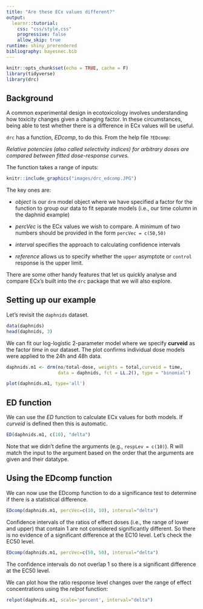 ```yaml
---
title: "Are these ECx values different?"
output: 
  learnr::tutorial:
    css: "css/style.css"
    progressive: false
    allow_skip: true
runtime: shiny_prerendered
bibliography: bayesnec.bib
---
```


```r
knitr::opts_chunk$set(echo = TRUE, cache = F)
library(tidyverse)
library(drc)
```

## Background

A common experimental design in ecotoxicology involves understanding how toxicity changes given a changing factor. In these circumstances, being able to test whether there is a difference in ECx values will be useful.

`drc` has a function, *EDcomp*,  to do this. From the help file `?EDcomp`: 

_Relative potencies (also called selectivity indices) for arbitrary doses are compared between fitted dose-response curves._

The function takes a range of inputs: 

```r
knitr::include_graphics("images/drc_edcomp.JPG")
```

The key ones are: 

- *object*  is our `drm` model object where we have specified a factor for the function to group our data to fit separate models (i.e., our time column in the daphnid example)

- *percVec* is the ECx values we wish to compare. A minimum of two numbers should be provided in the form `percVec = c(50,50)`

- *interval* specifies the approach to calculating confidence intervals

- *reference* allows us to specify whether the `upper` asymptote or `control` response is the upper limit.  

There are some other handy features that let us quickly analyse and compare ECx's built into the `drc` package that we will also explore. 

## Setting up our example 

Let's revisit the `daphnids` dataset. 

```r
data(daphnids)
head(daphnids, 3)
```

We can fit our log-logistic 2-parameter model where we specify **curveid** as the factor *time* in our dataset. The plot confirms individual dose models were applied to the 24h and 48h data. 

```r
daphnids.m1 <- drm(no/total~dose, weights = total,curveid = time,
                   data = daphnids, fct = LL.2(), type = "binomial")

plot(daphnids.m1, type='all')

```

## ED function

We can use the *ED* function to calculate ECx values for both models. If *curveid* is defined then this is automatic. 

```r
ED(daphnids.m1, c(10), "delta")
```
Note that we didn't define the arguments (e.g., `respLev = c(10)`). R will match the input to the argument based on the order that the arguments are given and their datatype.   


## Using the EDcomp function 

We can now use the EDcomp function to do a significance test to determine if there is a statistical difference. 

```r
EDcomp(daphnids.m1, percVec=c(10, 10), interval="delta")
```

Confidence intervals of the ratios of effect doses (i.e., the range of lower and upper) that contain 1 are not considered significantly different. So there is no evidence of a significant difference at the EC10 level. Let's check the EC50 level.

```r
EDcomp(daphnids.m1, percVec=c(50, 50), interval="delta")
```

The confidence intervals do not overlap 1 so there is a significant difference at the EC50 level. 

We can plot how the ratio response level changes over the range of effect concentrations using the *relpot* function: 

```r
relpot(daphnids.m1, scale='percent', interval="delta")
```






